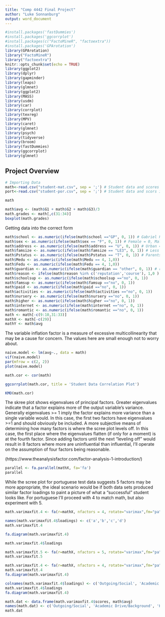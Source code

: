 ```yaml
---
title: "Comp 4442 Final Project"
author: "Luke Sonnanburg"
output: word_document
---
```


```r
#install.packages('fastDummies')
#install.packages('ggcorrplot')
#install.packages(c("FactoMineR", "factoextra"))
#install.packages('GPArotation')
library(GPArotation)
library("FactoMineR")
library("factoextra")
knitr::opts_chunk$set(echo = TRUE)
library(ggplot2)
library(dplyr)
library(gapminder)
library(leaps)
library(glmnet)
library(ggplot2)
library(MASS)
library(usdm)
library(car)
library(corrplot)
library(texreg)
library(MPV)
library(caret)
library(glmnet)
library(psych)
library(tidyverse)
library(broom)
library(fastDummies)
library(ggcorrplot)
library(glmnet)

```

## Project Overview
```r
# Importing Data
math<-read.csv("student-mat.csv", sep = ';') # Student data and scores in math
port<-read.csv("student-por.csv", sep = ';') # Student data and scors in portuguese 

```

```r
math
```

```r
math$avg <- (math$G1 + math$G2 + math$G3)/3
math.grades <- math[,c(31:34)]
boxplot(math.grades)

```
Getting data into the correct form
```r
math$school <- as.numeric(ifelse(math$school =="GP", 0, 1)) # Gabriel Pereira = 0, Mousinho da Silveira = 1
math$sex <- as.numeric(ifelse(math$sex == "F", 0, 1)) # Female = 0, Male = 1
math$address <- as.numeric(ifelse(math$address == "U", 0, 1)) # Urban = 0, Rural = 1
math$famsize <- as.numeric(ifelse(math$famsize == "LE3", 0, 1)) # Less than 3 kids = 0, more = 1
math$Pstatus <- as.numeric(ifelse(math$Pstatus == "T", 0, 1)) # Parents together = 0, parents apart = 1
math$Medu <- as.numeric(ifelse(math$Medu == 4, 1,0))
math$Fedu <- as.numeric(ifelse(math$Fedu == 4, 1,0))
math$guardian <- as.numeric(ifelse(math$guardian == "other", 0, 1)) # recoding legal guardian as factors
math$reason <- ifelse(math$reason %in% c('reputation','course'), 1,0 ) # 1 -> chose school for academic reasons
math$schoolsup <- as.numeric(ifelse(math$schoolsup =="no", 0, 1))
math$famsup <- as.numeric(ifelse(math$famsup =="no", 0, 1))
math$paid <- as.numeric(ifelse(math$paid =="no", 0, 1))
math$activities <- as.numeric(ifelse(math$activities =="no", 0, 1))
math$nursery <- as.numeric(ifelse(math$nursery =="no", 0, 1))
math$higher <- as.numeric(ifelse(math$higher =="no", 0, 1))
math$internet <- as.numeric(ifelse(math$internet =="no", 0, 1))
math$romantic <- as.numeric(ifelse(math$romantic =="no", 0, 1))
math <- math[-c(9:10,31:33)]
mathX <- math[-c(29)]
mathY <- math$avg
```

The variable inflation factor is a measure of excessive multicollinearity that may be a cause for
concern. The values here are small enough not to worry about.
```r
naive.model <- lm(avg~., data = math)
vif(naive.model)
par(mfrow = c(2, 2))
plot(naive.model)
```

```r
math.cor <- cor(math)

ggcorrplot(math.cor, title = 'Student Data Correlation Plot')
```



```r
KMO(math.cor)
```



The skree plot shows eigenvalues of principal factors. Greater eigenvalues indicate that a factor
explains more of the output variable's variance. 
Generally eigenvalues >= 1 imply the factor explains more variance than a single variable would.
In this case, the first two factors have eigenvalues >=1 and should obviously be included.
A more subjective means of determining how many factors is where the scree plot levels off.
In this case, the first place where the eigenvalues flatten (if only for a moment) is at 
the fourth factor. Since adding factors until the next "leveling off" would result in 8
factors where more are uninfluential than influential, I'll operate on the assumption of four
factors being reasonable.

(https://www.theanalysisfactor.com/factor-analysis-1-introduction/)

```r
parallel <- fa.parallel(mathX, fa='fa')
parallel
```
While the scree plot for portuguese test data suggests 5 factors may be more appropriate,
the ideal scenario would be if both data sets produced similar factor loadings to paint
a picture of what a "successful" student looks like. For portuguese I'll proceed with 4 to 
match math, but also experiment with 5.


```r
math.varimaxfit.4 <- fa(r=mathX, nfactors = 4, rotate="varimax",fm="pa")

names(math.varimaxfit.4$loadings) <- c('a','b','c','d') 
math.varimaxfit.4
```
```r
fa.diagram(math.varimaxfit.4)
```



```r
math.varimaxfit.4$loadings

```


```r
math.varimaxfit.5 <- fa(r=mathX, nfactors = 5, rotate="varimax",fm="pa")
math.varimaxfit.5
```
```r
math.varimaxfit.4 <- fa(r=mathX, nfactors = 4, rotate="varimax",fm="pa")
math.varimaxfit.4
fa.diagram(math.varimaxfit.4)
```







```r
colnames(math.varimaxfit.4$loadings) <- c('Outgoing/Social', 'Academic Drive/Background', 'Hardship', 'Rural Location')
math.varimaxfit.4$loadings
fa.diagram(math.varimaxfit.4)
```

```r
math.dat <- data.frame(math.varimaxfit.4$scores, math$avg)
names(math.dat) <- c('Outgoing/Social', 'Academic Drive/Background', 'Hardship', 'Rural Location', 'Scores')
math.dat
```
